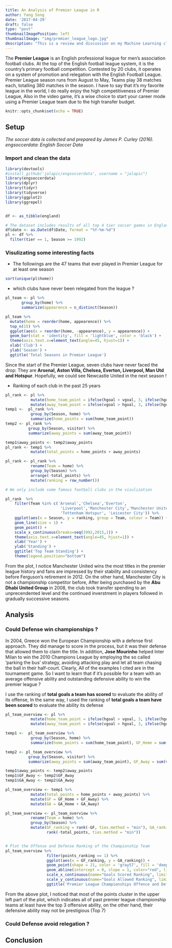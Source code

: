 ```yaml
---
title: An Analysis of Premier League in R
author: Yang Song
date: '2017-04-29'
draft: false
type: "post"
thumbnailImagePosition: left
thumbnailImage: "img/premier_league_logo.jpg"
description: "This is a review and discussion on my Machine Learning class project - Mining the Stack Overflow Dataset."
---
```



The **Premier League** is an English professional league for men's association football clubs. At the top of the English football league system, it is the country's primary football competition. Contested by 20 clubs, it operates on a system of promotion and relegation with the English Football League. Premier League season runs from August to May, Teams play 38 matches each, totalling 380 matches in the season. I have to say that it's my favorite league in the world, I do really enjoy the high competitiveness of Premier League, Also in the video game, it's a wise choice to start your career mode using a Premier League team due to the high transfer budget.



<!--more-->


```r
knitr::opts_chunk$set(echo = TRUE)
```


## Setup

*The soccer data is collected and prepared by James P. Curley (2016). engsoccerdata: English Soccer Data*

### Import and clean the data

```r
library(devtools)
#install_github('jalapic/engsoccerdata', username = "jalapic")
library(engsoccerdata)
library(dplyr)
library(tidyr)
library(tidyverse)
library(ggplot2)
library(ggrepel)


df <- as_tibble(england)

# The dataset includes results of all top 4 tier soccer games in England since 1888, In our analysis, We are only interested in the Premier League which started in 1992.
df$date <- as.Date(df$Date, format = "%Y-%m-%d")
pl <- df %>%
  filter(tier == 1, Season >= 1992)
```


### Visulizating some interesting facts

* The followings are the 47 teams that ever played in Premier League for at least one season

```r
sort(unique(pl$home))
```

* which clubs have never been relegated from the league ?

```r

pl_team <- pl %>%
       group_by(home) %>%
       summarize(appearence = n_distinct(Season))

pl_team %>%
  mutate(home = reorder(home, appearence)) %>%
  top_n(15) %>%
  ggplot(aes(x = reorder(home, -appearence), y = appearence)) +
  geom_bar(stat = 'identity', fill = 'lightblue', color = 'black') +
  theme(axis.text.x=element_text(angle=45, hjust=1)) +
  xlab('Club') +
  ylab('Season') +
  ggtitle('Total Seasons in Premier League')

```

Since the start of the Premier League, seven clubs have never faced the drop: They are **Arsenal, Aston Villa, Chelsea, Everton, Liverpool, Man Utd and Hotspur**. Hopefully, we could see Newcastle United in the next season ! <br />

* Ranking of each club in the past 25 years

```r
pl_rank <- pl %>%
           mutate(home_team_point = ifelse(hgoal > vgoal, 3, ifelse(hgoal == vgoal, 1, 0))) %>%
           mutate(away_team_point = ifelse(vgoal > hgoal, 3, ifelse(hgoal == vgoal, 1, 0)))
temp1 <-  pl_rank %>%
           group_by(Season, home) %>%
           summarize(home_points = sum(home_team_point))
temp2 <- pl_rank %>%
          group_by(Season, visitor) %>%
          summarize(away_points = sum(away_team_point))

temp1$away_points <- temp2$away_points
pl_rank <- temp1 %>%
           mutate(total_points = home_points + away_points)

pl_rank <- pl_rank %>%
           rename(Team = home) %>%
           group_by(Season) %>%
           arrange(-total_points) %>%
           mutate(ranking = row_number())

# We only include some famous football clubs in the visulization

pl_rank  %>%
    filter(Team %in% c('Arsenal','Chelsea','Everton',
                        'Liverpool','Manchester City','Manchester United',
                        'Tottenham Hotspur', 'Leicester City')) %>%
    ggplot(aes(x = Season, y = ranking, group = Team, colour = Team)) +
    geom_line(size = 1) +
    geom_point() +
    scale_x_continuous(breaks=seq(1992,2015,1)) +
    theme(axis.text.x=element_text(angle=45, hjust=1)) +
    xlab('Year') +
    ylab('Standing') +
    ggtitle('Top Team Standing') +
    theme(legend.position="bottom")


```

From the plot, I notice Manchester United wins the most titles in the premier league history and fans are impressed by their stability and consistency before Ferguson's retirement in 2012. On the other hand, Manchester City is not a championship competitor before, After being purchased by the **Abu Dhabi United Group** in 2008, the club took transfer spending to an unprecendented level and the continued inverstment in players followed in gradually successive seasons.<br />






## Analysis

### Could Defense win championships ?

In 2004, Greece won the European Championship with a defense first approach. They did manage to score in the process, but it was their defense that allowed them to claim the title. In addition, **Jose Mourinho** helped Inter Milan to win the 2010 Champions League by employing the so called 'parking the bus' strategy,  avoiding attacking play and let all team chasing the ball in their half-court. Clearly, All of the examples I cited are in the tournament game. So I want to learn that if it's possible for a team with an average offensive ability and outstanding defensive ability to win the premier league ?

I use the ranking of **total goals a team has scored** to evaluate the ability of its offense, In the same way, I used the ranking of **total goals a team have been scored** to evaluate the ability its defense

```r
pl_team_overview <- pl %>%
           mutate(home_team_point = ifelse(hgoal > vgoal, 3, ifelse(hgoal == vgoal, 1, 0))) %>%
           mutate(away_team_point = ifelse(vgoal > hgoal, 3, ifelse(hgoal == vgoal, 1, 0)))

temp1 <-  pl_team_overview %>%
           group_by(Season, home) %>%
           summarize(home_points = sum(home_team_point), GF_Home = sum(hgoal), GA_Home = sum(vgoal))

temp2 <- pl_team_overview %>%
          group_by(Season, visitor) %>%
          summarize(away_points = sum(away_team_point), GF_Away = sum(vgoal), GA_Away = sum(hgoal))

temp1$away_points <- temp2$away_points
temp1$GF_Away <- temp2$GF_Away
temp1$GA_Away <- temp2$GA_Away

pl_team_overview <- temp1 %>%
           mutate(total_points = home_points + away_points) %>%
           mutate(GF = GF_Home + GF_Away) %>%
           mutate(GA = GA_Home + GA_Away)

pl_team_overview <- pl_team_overview %>%
           rename(Team = home) %>%
           group_by(Season) %>%
           mutate(GF_ranking = rank(-GF, ties.method = "min"), GA_ranking = rank(GA, ties.method = "min"), points_ranking =
                  rank(-total_points, ties.method = "min"))


# Plot the Offense and Defense Ranking of the Championship Team
pl_team_overview %>%
                  filter(points_ranking == 1) %>%
                  ggplot(aes(x = GF_ranking, y = GA_ranking)) +
                  geom_point(shape = 21, color = 'gray57', fill = 'deepskyblue3', size = 3, alpha = 1/3) +
                  geom_abline(intercept = 0, slope = 1, color="red", linetype="dashed") +
                  scale_x_continuous(name="Goals Scored Ranking", limits=c(1, 8), breaks = seq(1,8,1)) +
                  scale_y_continuous(name="Goals Allowed Ranking", limits=c(1, 8), breaks = seq(1,8,1)) +
                  ggtitle('Premier League Championships Offence and Defense Ranking')


```

From the above plot, I noticed that most of the points cluster in the upper left part of the plot, which indicates all of past premier league championship teams at least have the top 3 offensive ability, on the other hand, their defensive ability may not be prestigious (Top 7)




### Could Defense avoid relegation ?



## Conclusion